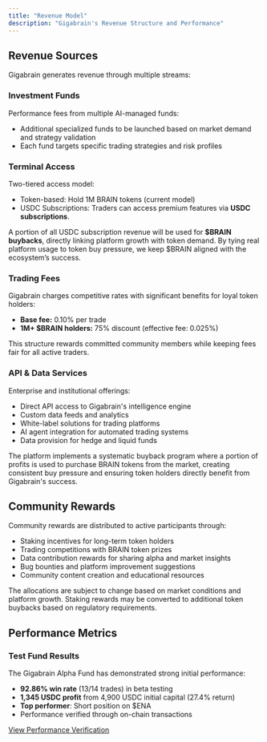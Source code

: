 ```yaml
---
title: "Revenue Model"
description: "Gigabrain's Revenue Structure and Performance"
---
```


## Revenue Sources

Gigabrain generates revenue through multiple streams:

### Investment Funds

Performance fees from multiple AI-managed funds:

- Additional specialized funds to be launched based on market demand and strategy validation
- Each fund targets specific trading strategies and risk profiles

### Terminal Access

Two-tiered access model:

- Token-based: Hold 1M BRAIN tokens (current model)
- USDC Subscriptions: Traders can access premium features via **USDC subscriptions**.

A portion of all USDC subscription revenue will be used for **\$BRAIN buybacks**, directly linking platform growth with token demand. By tying real platform usage to token buy pressure, we keep \$BRAIN aligned with the ecosystem’s success.

### Trading Fees

Gigabrain charges competitive rates with significant benefits for loyal token holders:

- **Base fee:** 0.10% per trade
- **1M\+ \$BRAIN holders:** 75% discount (effective fee: 0.025%)

This structure rewards committed community members while keeping fees fair for all active traders.

### API & Data Services

Enterprise and institutional offerings:

- Direct API access to Gigabrain's intelligence engine
- Custom data feeds and analytics
- White-label solutions for trading platforms
- AI agent integration for automated trading systems
- Data provision for hedge and liquid funds

The platform implements a systematic buyback program where a portion of profits is used to purchase BRAIN tokens from the market, creating consistent buy pressure and ensuring token holders directly benefit from Gigabrain's success.

## Community Rewards

Community rewards are distributed to active participants through:

- Staking incentives for long-term token holders
- Trading competitions with BRAIN token prizes
- Data contribution rewards for sharing alpha and market insights
- Bug bounties and platform improvement suggestions
- Community content creation and educational resources

<Note>
  The allocations are subject to change based on market conditions and platform growth. Staking rewards may be converted to additional token buybacks based on regulatory requirements.
</Note>

## Performance Metrics

### Test Fund Results

The Gigabrain Alpha Fund has demonstrated strong initial performance:

- **92.86% win rate** (13/14 trades) in beta testing
- **1,345 USDC profit** from 4,900 USDC initial capital (27.4% return)
- **Top performer**: Short position on \$ENA
- Performance verified through on-chain transactions

[View Performance Verification](https://x.com/GigabrainGG/status/1900173597941129468)